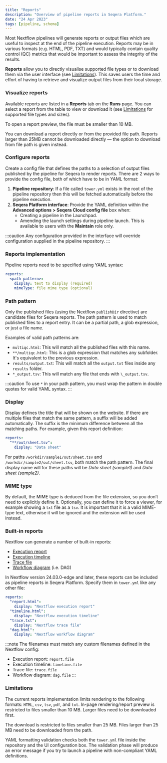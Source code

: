 ```yaml
---
title: "Reports"
description: "Overview of pipeline reports in Seqera Platform."
date: "24 Apr 2023"
tags: [pipeline, schema]
---
```


Most Nextflow pipelines will generate reports or output files which are useful to inspect at the end of the pipeline execution. Reports may be in various formats (e.g. HTML, PDF, TXT) and would typically contain quality control (QC) metrics that would be important to assess the integrity of the results.

**Reports** allow you to directly visualise supported file types or to download them via the user interface (see [Limitations](#limitations)). This saves users the time and effort of having to retrieve and visualize output files from their local storage.

### Visualize reports

Available reports are listed in a **Reports** tab on the **Runs** page. You can select a report from the table to view or download it (see [Limitations](#limitations) for supported file types and sizes).

To open a report preview, the file must be smaller than 10 MB.

You can download a report directly or from the provided file path. Reports larger than 25MB cannot be downloaded directly — the option to download from file path is given instead.

### Configure reports

Create a config file that defines the paths to a selection of output files published by the pipeline for Seqera to render reports. There are 2 ways to provide the config file, both of which have to be in YAML format:

1. **Pipeline repository**: If a file called `tower.yml` exists in the root of the pipeline repository then this will be fetched automatically before the pipeline execution.
2. **Seqera Platform interface**: Provide the YAML definition within the **Advanced options > Seqera Cloud config file** box when:
   - Creating a pipeline in the Launchpad.
   - Amending the launch settings during pipeline launch. This is available to users with the **Maintain** role only.

:::caution
Any configuration provided in the interface will override configuration supplied in the pipeline repository.
:::

### Reports implementation

Pipeline reports need to be specified using YAML syntax:

```yaml
reports:
  <path pattern>:
    display: text to display (required)
    mimeType: file mime type (optional)
```

### Path pattern

Only the published files (using the Nextflow `publishDir` directive) are candidate files for Seqera reports. The path pattern is used to match published files to a report entry. It can be a partial path, a glob expression, or just a file name.

Examples of valid path patterns are:

- `multiqc.html`: This will match all the published files with this name.
- `**/multiqc.html`: This is a glob expression that matches any subfolder. It's equivalent to the previous expression.
- `results/output.txt`: This will match all the `output.txt` files inside any `results` folder.
- `*_output.tsv`: This will match any file that ends with `\_output.tsv`.

:::caution
To use `*` in your path pattern, you must wrap the pattern in double quotes for valid YAML syntax.
:::

### Display

Display defines the title that will be shown on the website. If there are multiple files that match the same pattern, a suffix will be added automatically. The suffix is the minimum difference between all the matching paths. For example, given this report definition:

```yaml
reports:
  "**/out/sheet.tsv":
    display: "Data sheet"
```

For paths `/workdir/sample1/out/sheet.tsv` and `/workdir/sample2/out/sheet.tsv`, both match the path pattern. The final display name will for these paths will be _Data sheet (sample1)_ and _Data sheet (sample2)_.

### MIME type

By default, the MIME type is deduced from the file extension, so you don’t need to explicitly define it. Optionally, you can define it to force a viewer, for example showing a `txt` file as a `tsv`. It is important that it is a valid MIME-type text, otherwise it will be ignored and the extension will be used instead.

### Built-in reports

Nextflow can generate a number of built-in reports:

- [Execution report](https://nextflow.io/docs/latest/tracing.html#execution-report)
- [Execution timeline](https://nextflow.io/docs/latest/tracing.html#timeline-report)
- [Trace file](https://nextflow.io/docs/latest/tracing.html#trace-report)
- [Workflow diagram](https://nextflow.io/docs/latest/tracing.html#dag-visualisation) (i.e. DAG)

In Nextflow version 24.03.0-edge and later, these reports can be included as pipeline reports in Seqera Platform. Specify them in `tower.yml` like any other file:

```yaml
reports:
  "report.html":
    display: "Nextflow execution report"
  "timeline.html":
    display: "Nextflow execution timeline"
  "trace.txt":
    display: "Nextflow trace file"
  "dag.html":
    display: "Nextflow workflow diagram"
```

:::note
The filenames must match any custom filenames defined in the Nextflow config:

- Execution report: `report.file`
- Execution timeline: `timeline.file`
- Trace file: `trace.file`
- Workflow diagram: `dag.file`
:::

### Limitations

The current reports implementation limits rendering to the following formats: `HTML`, `csv`, `tsv`, `pdf`, and `txt`. In-page rendering/report preview is restricted to files smaller than 10 MB. Larger files need to be downloaded first.

The download is restricted to files smaller than 25 MB. Files larger than 25 MB need to be downloaded from the path.

YAML formatting validation checks both the `tower.yml` file inside the repository and the UI configuration box. The validation phase will produce an error message if you try to launch a pipeline with non-compliant YAML definitions.

